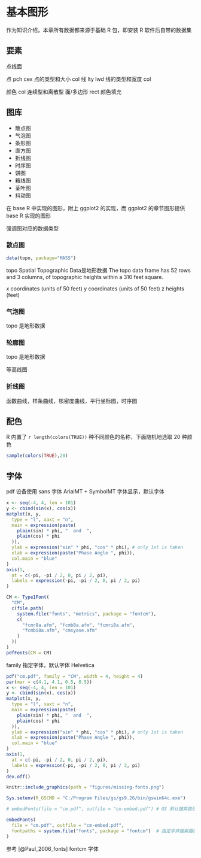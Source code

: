 # 基本图形 {#base-graph}

作为知识介绍，本章所有数据都来源于基础 R 包，即安装 R 软件后自带的数据集

## 要素 {#elements} 

点线面

点 pch cex 点的类型和大小  col 
线 lty lwd 线的类型和宽度  col 

颜色 col 连续型和离散型
面/多边形 rect 颜色填充

## 图库 {#gallary}

- 散点图
- 气泡图
- 条形图
- 直方图
- 折线图
- 时序图
- 饼图
- 箱线图
- 茎叶图
- 抖动图

在 base R 中实现的图形，附上 ggplot2 的实现，而 ggplot2 的章节图形提供 base R 实现的图形

强调图对应的数据类型

### 散点图

```r
data(topo, package="MASS")
```

topo Spatial Topographic Data是地形数据 The topo data frame has 52 rows and 3 columns, of topographic heights within a 310 feet square.

x coordinates (units of 50 feet)
y coordinates (units of 50 feet)
z heights (feet)


### 气泡图

topo 是地形数据

### 轮廓图

topo 是地形数据

等高线图

### 折线图

函数曲线，样条曲线，核密度曲线，平行坐标图，时序图




## 配色 {#colors}


R 内置了 `r length(colors(TRUE))` 种不同颜色的名称，下面随机地选取 20 种颜色

```r
sample(colors(TRUE),20)
```

## 字体 {#fonts}

pdf 设备使用 sans 字体 ArialMT + SymbolMT 字体显示，默认字体 

```r
x <- seq(-4, 4, len = 101)
y <- cbind(sin(x), cos(x))
matplot(x, y,
  type = "l", xaxt = "n",
  main = expression(paste(
    plain(sin) * phi, "  and  ",
    plain(cos) * phi
  )),
  ylab = expression("sin" * phi, "cos" * phi), # only 1st is taken
  xlab = expression(paste("Phase Angle ", phi)),
  col.main = "blue"
)
axis(1,
  at = c(-pi, -pi / 2, 0, pi / 2, pi),
  labels = expression(-pi, -pi / 2, 0, pi / 2, pi)
)
```


```r
CM <- Type1Font(
  "CM",
  c(file.path(
    system.file("fonts", "metrics", package = "fontcm"),
    c(
      "fcmr8a.afm", "fcmb8a.afm", "fcmri8a.afm",
      "fcmbi8a.afm", "cmsyase.afm"
    )
  ))
)
pdfFonts(CM = CM)
```

family 指定字体，默认字体 Helvetica

```r
pdf("cm.pdf", family = "CM", width = 4, height = 4)
par(mar = c(4.1, 4.1, 0.5, 0.5)) 
x <- seq(-4, 4, len = 101)
y <- cbind(sin(x), cos(x))
matplot(x, y,
  type = "l", xaxt = "n",
  main = expression(paste(
    plain(sin) * phi, "  and  ",
    plain(cos) * phi
  )),
  ylab = expression("sin" * phi, "cos" * phi), # only 1st is taken
  xlab = expression(paste("Phase Angle ", phi)),
  col.main = "blue"
)
axis(1,
  at = c(-pi, -pi / 2, 0, pi / 2, pi),
  labels = expression(-pi, -pi / 2, 0, pi / 2, pi)
)
dev.off()
```

```r
knitr::include_graphics(path = "figures/missing-fonts.png")
```


```r
Sys.setenv(R_GSCMD = "C:/Program Files/gs/gs9.26/bin/gswin64c.exe")

# embedFonts(file = "cm.pdf", outfile = "cm-embed.pdf") # GS 默认搜索路径不对

embedFonts(
  file = "cm.pdf", outfile = "cm-embed.pdf",
  fontpaths = system.file("fonts", package = "fontcm")  # 指定字体搜索路径
)
```

参考 [@Paul_2006_fonts] fontcm 字体

[cmr-fonts]: https://www.stat.auckland.ac.nz/~paul/R/CM/CMR.html
